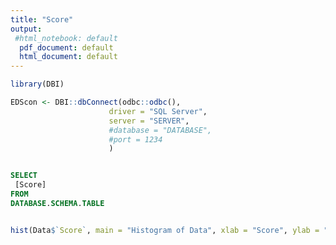 ```yaml
---
title: "Score"
output:
 #html_notebook: default
  pdf_document: default
  html_document: default
---
```


```r
library(DBI)

EDScon <- DBI::dbConnect(odbc::odbc(),
                      driver = "SQL Server",
                      server = "SERVER",
                      #database = "DATABASE",
                      #port = 1234
                      )



```


```sql

SELECT
 [Score]
FROM
DATABASE.SCHEMA.TABLE



```

```r

hist(Data$`Score`, main = "Histogram of Data", xlab = "Score", ylab = "Number" )

```
